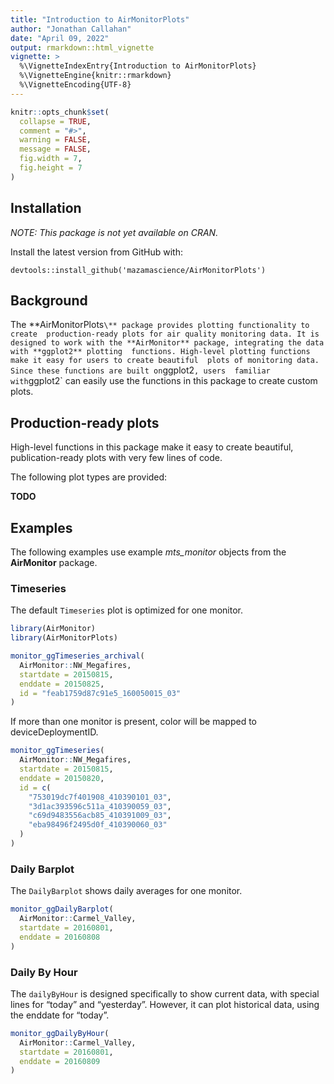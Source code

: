 ```yaml
---
title: "Introduction to AirMonitorPlots"
author: "Jonathan Callahan"
date: "April 09, 2022"
output: rmarkdown::html_vignette
vignette: >
  %\VignetteIndexEntry{Introduction to AirMonitorPlots}
  %\VignetteEngine{knitr::rmarkdown}
  %\VignetteEncoding{UTF-8}
---
```


```r
knitr::opts_chunk$set(
  collapse = TRUE,
  comment = "#>",
  warning = FALSE,
  message = FALSE,
  fig.width = 7,
  fig.height = 7
)
```

## Installation

_NOTE: This package is not yet available on CRAN._

Install the latest version from GitHub with:

`devtools::install_github('mazamascience/AirMonitorPlots')`

## Background

The **AirMonitorPlots`\** package provides plotting functionality to create 
production-ready plots for air quality monitoring data. It is designed to work
with the **AirMonitor** package, integrating the data with **ggplot2** plotting 
functions. High-level plotting functions make it easy for users to create beautiful 
plots of monitoring data. Since these functions are built on `ggplot2`, users 
familiar with `ggplot2` can easily  use the functions in this package to create 
custom plots. 

## Production-ready plots

High-level functions in this package make it easy to create beautiful,
publication-ready plots with very few lines of code.

The following plot types are provided:

**TODO**


## Examples

The following examples use example _mts_monitor_ objects from the **AirMonitor** 
package.

### Timeseries

The default `Timeseries` plot is optimized for one monitor. 

```r
library(AirMonitor)
library(AirMonitorPlots)

monitor_ggTimeseries_archival(
  AirMonitor::NW_Megafires, 
  startdate = 20150815,
  enddate = 20150825,
  id = "feab1759d87c91e5_160050015_03"
)
```

If more than one monitor is present, color will be mapped to deviceDeploymentID. 

```r
monitor_ggTimeseries(
  AirMonitor::NW_Megafires,
  startdate = 20150815,
  enddate = 20150820,
  id = c(
    "753019dc7f401908_410390101_03", 
    "3d1ac393596c511a_410390059_03", 
    "c69d9483556acb85_410391009_03",
    "eba98496f2495d0f_410390060_03"
  )
)
```

### Daily Barplot

The `DailyBarplot` shows daily averages for one monitor. 

```r
monitor_ggDailyBarplot(
  AirMonitor::Carmel_Valley,
  startdate = 20160801,
  enddate = 20160808
)
```

### Daily By Hour

The `dailyByHour` is designed specifically to show current data, with special 
lines for "today" and "yesterday". However, it can plot historical data, using 
the enddate for "today". 

```r
monitor_ggDailyByHour(
  AirMonitor::Carmel_Valley,
  startdate = 20160801, 
  enddate = 20160809
)
```

